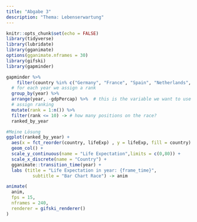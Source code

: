 ```yaml
---
title: "Abgabe 3"
description: "Thema: Lebenserwartung"
---
```


```r
knitr::opts_chunk$set(echo = FALSE)
library(tidyverse)
library(lubridate)
library(gganimate)
options(gganimate.nframes = 30)
library(gifski)
library(gapminder)
```

```r
gapminder %>%  
    filter(country %in% c("Germany", "France", "Spain", "Netherlands", "Belgium", "Portugal", "Luxemburg", "Poland")) %>% 
  # for each year we assign a rank
  group_by(year) %>%  
  arrange(year, -gdpPercap) %>%  # this is the variable we want to use for our race
  # assign ranking
  mutate(rank = 1:n()) %>% 
  filter(rank <= 10) -> # how many positions on the race?
  ranked_by_year

#Meine Lösung
ggplot(ranked_by_year) +
  aes(x = fct_reorder(country, lifeExp) , y = lifeExp, fill = country) +
  geom_col() +
  scale_y_continuous(name = "Life Expectation",limits = c(0,80)) +
  scale_x_discrete(name = "Country") +
  gganimate::transition_time(year) +
  labs (title = "Life Expectation in year: {frame_time}",
          subtitle = "Bar Chart Race") -> anim

animate(
  anim,
  fps = 15,
  nframes = 240,
  renderer = gifski_renderer()
)

```
